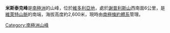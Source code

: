 {{coord|77|26|S|160|14|E|source:GNIS|display=title}}

'''米斯泰克峰'''是[[南極洲|南極洲]]的山峰，位於[[維多利亞地|維多利亞地]]，處於[[謝普利斯山|謝普利斯山]]西南面6公里，是[[維萊特山脈|維萊特山脈]]的南端，海拔高度約2,600米，現時由[[南極條約體系|南極條約體系]]管理。

{{DEFAULTSORT:Mistake Peak}}
[[Category:南極洲山峰|Category:南極洲山峰]]


{{ScottCoast-geo-stub}}